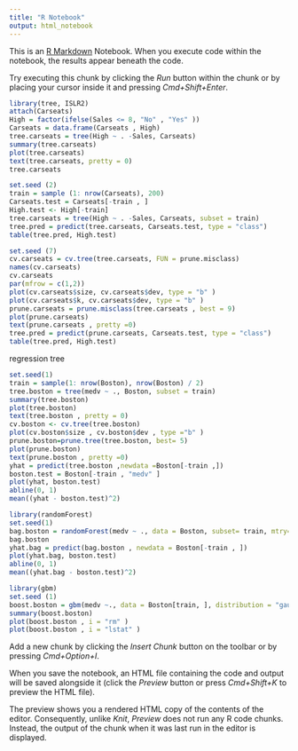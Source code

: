 ```yaml
---
title: "R Notebook"
output: html_notebook
---
```


This is an [R Markdown](http://rmarkdown.rstudio.com) Notebook. When you execute code within the notebook, the results appear beneath the code. 

Try executing this chunk by clicking the *Run* button within the chunk or by placing your cursor inside it and pressing *Cmd+Shift+Enter*. 

```r
library(tree, ISLR2)
attach(Carseats)
High = factor(ifelse(Sales <= 8, "No" , "Yes" ))
Carseats = data.frame(Carseats , High)
tree.carseats = tree(High ~ . -Sales, Carseats)
summary(tree.carseats)
plot(tree.carseats)
text(tree.carseats, pretty = 0)
tree.carseats
```
```r
set.seed (2)
train = sample (1: nrow(Carseats), 200)
Carseats.test = Carseats[-train , ]
High.test <- High[-train]
tree.carseats = tree(High ~ . -Sales, Carseats, subset = train)
tree.pred = predict(tree.carseats, Carseats.test, type = "class")
table(tree.pred, High.test)

```
```r
set.seed (7)
cv.carseats = cv.tree(tree.carseats, FUN = prune.misclass)
names(cv.carseats)
cv.carseats
par(mfrow = c(1,2))
plot(cv.carseats$size, cv.carseats$dev, type = "b" )
plot(cv.carseats$k, cv.carseats$dev, type = "b" )
prune.carseats = prune.misclass(tree.carseats , best = 9)
plot(prune.carseats)
text(prune.carseats , pretty =0)
tree.pred = predict(prune.carseats, Carseats.test, type = "class")
table(tree.pred, High.test)
```
regression tree
```r
set.seed(1)
train = sample(1: nrow(Boston), nrow(Boston) / 2)
tree.boston = tree(medv ~ ., Boston, subset = train)
summary(tree.boston)
plot(tree.boston)
text(tree.boston , pretty = 0)
cv.boston <- cv.tree(tree.boston)
plot(cv.boston$size , cv.boston$dev , type ="b" )
prune.boston=prune.tree(tree.boston, best= 5)
plot(prune.boston)
text(prune.boston , pretty =0)
yhat = predict(tree.boston ,newdata =Boston[-train ,])
boston.test = Boston[-train , "medv" ]
plot(yhat, boston.test)
abline(0, 1)
mean((yhat - boston.test)^2)
```
```r
library(randomForest)
set.seed(1)
bag.boston = randomForest(medv ~ ., data = Boston, subset= train, mtry=12, importance=TRUE)
bag.boston
yhat.bag = predict(bag.boston , newdata = Boston[-train , ])
plot(yhat.bag, boston.test)
abline(0, 1)
mean((yhat.bag - boston.test)^2)
```
```r
library(gbm)
set.seed (1)
boost.boston = gbm(medv ~., data = Boston[train, ], distribution = "gaussian", n.trees = 5000, interaction.depth = 4)
summary(boost.boston)
plot(boost.boston , i = "rm" )
plot(boost.boston , i = "lstat" )
```

Add a new chunk by clicking the *Insert Chunk* button on the toolbar or by pressing *Cmd+Option+I*.

When you save the notebook, an HTML file containing the code and output will be saved alongside it (click the *Preview* button or press *Cmd+Shift+K* to preview the HTML file). 

The preview shows you a rendered HTML copy of the contents of the editor. Consequently, unlike *Knit*, *Preview* does not run any R code chunks. Instead, the output of the chunk when it was last run in the editor is displayed.

